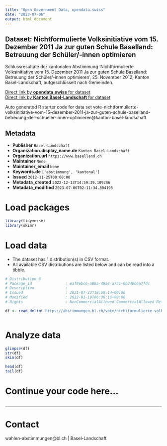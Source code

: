 ```yaml
---
title: "Open Government Data, opendata.swiss"
date: "2023-07-06"
output: html_document
---
```


## Dataset: Nichtformulierte Volksinitiative vom 15. Dezember 2011 Ja zur guten Schule Baselland: Betreuung der Schüler/-innen optimieren

Schlussresultate der kantonalen Abstimmung 'Nichtformulierte Volksinitiative vom 15. Dezember 2011 Ja zur guten Schule Baselland: Betreuung der Schüler/-innen optimieren', 25. November 2012, Kanton Basel-Landschaft, aufgeschlüsselt nach Gemeinden.

[Direct link by **opendata.swiss** for dataset](https://opendata.swiss/de/dataset/nichtformulierte-volksinitiative-vom-15-dezember-2011-ja-zur-guten-schule-baselland-betreuung-d)<br>
[Direct link by **Kanton Basel-Landschaft** for dataset](https://abstimmungen.bl.ch/vote/nichtformulierte-volksinitiative-vom-15-dezember-2011-ja-zur-guten-schule-baselland-betreuung-der-schueler-innen-optimieren/data)

Auto generated R starter code for data set vote-nichtformulierte-volksinitiative-vom-15-dezember-2011-ja-zur-guten-schule-baselland-betreuung-der-schueler-innen-optimieren@kanton-basel-landschaft.

## Metadata

- **Publisher** `Basel-Landschaft`
- **Organization.display_name.de** `Kanton Basel-Landschaft`
- **Organization.url** `https://www.baselland.ch`
- **Maintainer** `None`
- **Maintainer_email** `None`
- **Keywords.de** `['abstimmung', 'kantonal']`
- **Issued** `2012-11-25T00:00:00`
- **Metadata_created** `2022-12-13T14:59:39.109286`
- **Metadata_modified** `2023-07-06T02:11:34.804195`


# Load packages

```r

library(tidyverse)
library(skimr)

```

# Load data

-   The dataset has 1 distribution(s) in CSV format.
-   All available CSV distributions are listed below and can be read into a tibble.

```r

# Distribution 0
# Package_id               : eaf8ebc6-a8ba-49a4-a75c-0b34bb6a7fdc
# Description              : 
# Issued                   : 2021-07-23T18:58:14+00:00
# Modified                 : 2022-01-19T06:36:16+00:00
# Rights                   : NonCommercialAllowed-CommercialAllowed-ReferenceRequired

df <- read_delim('https://abstimmungen.bl.ch/vote/nichtformulierte-volksinitiative-vom-15-dezember-2011-ja-zur-guten-schule-baselland-betreuung-der-schueler-innen-optimieren/data-csv')



```

# Analyze data

```r

glimpse(df)
str(df)
skim(df)

head(df)
tail(df)

```

# Continue your code here...

```r

```

------------------------------------------------------------------------

# Contact

wahlen-abstimmungen@bl.ch | Basel-Landschaft
